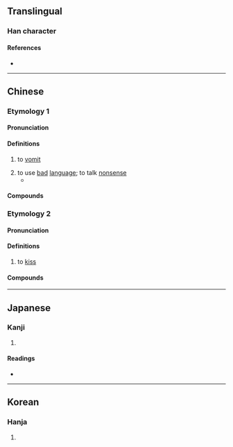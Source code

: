 {{also|吣}}
{{character info/new}}
==Translingual==

===Han character===
{{Han char|rn=30|rad=口|as=07|sn=10|four=67047|canj=RSME|ids=⿰口𠬶}}

====References====
* {{Han ref|kx=0193.051|dkj=03748|dj=0413.140|hdz=10634.130|uh=551A|ud=21786|bh=D0F7|bd=53495}}

----

==Chinese==

===Etymology 1===
{{zh-forms|s=吣|t2=吣|alt=吢}}

====Pronunciation====
{{zh-pron
|m=qìn
|c=cam3
|mn-t=cim3
|cat=v
}}

====Definitions====
{{zh-hanzi}}

# {{lb|zh|of a dog or cat}} to [[vomit]]
# to use [[bad]] [[language]]; to talk [[nonsense]]
#* {{zh-x|那 是 醉漢 嘴 裡 胡唚。|It was the maudlin talk of a drunkard.|ref=Hongloumeng}}

====Compounds====
{{zh-der|混唚|胡唚}}

===Etymology 2===
{{zh-forms|alt=斟,鐘-Min Dong,烝-Min Dong}}

====Pronunciation====
{{zh-pron
|m=qīn
|md=cĭng>cṳ̆ng
|mn=chim
|mn-t=zim1
|cat=v
}}

====Definitions====
{{zh-hanzi}}

# {{lb|zh|Min Dong|Min Nan}} to [[kiss]]

====Compounds====
{{zh-der|*唚喙|*相唚}}

----

==Japanese==

===Kanji===
{{ja-kanji|grade=|rs=口07}}

# {{defn|lang=ja|sort=口07}}

====Readings====
* {{ja-readings|on=[[しん]] (shin)|kun=}}

----

==Korean==

===Hanja===
{{ko-hanja|hangeul=침|rv=chim|mr=ch'im}}

# {{defn|lang=ko|sort=口07}}